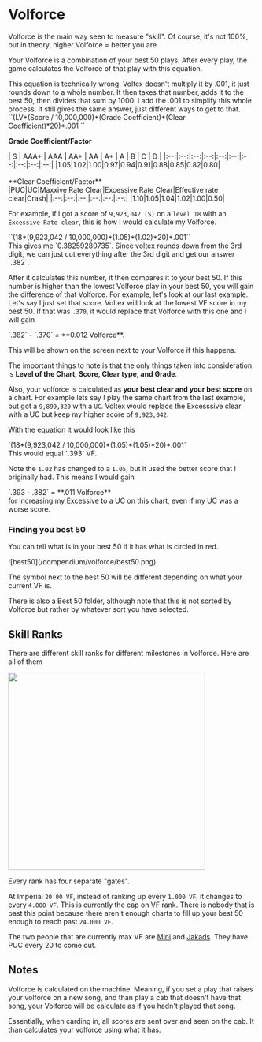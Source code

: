 
# Volforce
Volforce is the main way seen to measure "skill". Of course, it's not 100%, but in theory, higher Volforce = better you are. 

Your Volforce is a combination of your best 50 plays. After every play, the game calculates the Volforce of that play with this equation.

<Callout>
This equation is technically wrong. Voltex doesn't multiply it by .001, it just rounds down to a whole number. It then takes that number, adds it to the best 50, then divides that sum by 1000. I add the .001 to simplify this whole process. It still gives the same answer, just different ways to get to that.
</Callout>
<br/>
<div className="text-center">
 ``(LV*(Score / 10,000,000)*(Grade Coefficient)*(Clear Coefficient)*20)*.001 ``

 **Grade Coefficient/Factor**
</div>

<div className="flex items-center justify-center mt-2">
| S | AAA+ | AAA | AA+ | AA | A+ | A | B | C | D |
|:--:|:--:|:--:|:--:|:--:|:--:|:--:|:--:|:--:|:--:|
|1.05|1.02|1.00|0.97|0.94|0.91|0.88|0.85|0.82|0.80|
</div>

<br/>
<div className="text-center">
  **Clear Coefficient/Factor**
</div>

<div className="flex items-center justify-center mt-2">
|PUC|UC|Maxxive Rate Clear|Excessive Rate Clear|Effective rate clear|Crash|
|:--:|:--:|:--:|:--:|:--:|:--:|
|1.10|1.05|1.04|1.02|1.00|0.50|
</div>

For example, if I got a score of `9,923,042 (S)` on a `level 18` with an `Excessive Rate clear`, this is how I would calculate my Volforce.
<br/>
<div className="flex items-center justify-center">
``(18*(9,923,042 / 10,000,000)*(1.05)*(1.02)*20)*.001``
</div>
This gives me `0.38259280735`. Since voltex rounds down from the 3rd digit, we can just cut everything after the 3rd digit and get our answer `.382`.
<br/>

After it calculates this number, it then compares it to your best 50. If this
number is higher than the lowest Volforce play in your best 50, you will gain
the difference of that Volforce. For example, let's look at our last example.
Let's say I just set that score. Voltex will look at the lowest VF score in my
best 50. If that was `.370`, it would replace that Volforce with this one and I
will gain 
<div className="text-center mt-5">
`.382` - `.370`  =  **0.012 Volforce**. 
</div>

This will be shown on the screen next to your Volforce if this happens.

The important things to note is that the only things taken into consideration is **Level of the Chart, Score, Clear type, and Grade**.

Also, your volforce is calculated as **your best clear and your best score** on
a chart. For example lets say I play the same chart from the last example, but got a `9,899,320` with a `UC`.
Voltex would replace the Excesssive clear with a UC but keep my higher score of `9,923,042`.

With the equation it would look like this
<div className="flex items-center justify-center mt-3">
`(18*(9,923,042 / 10,000,000)*(1.05)*(1.05)*20)*.001`
</div>
This would equal `.393` VF.

Note the `1.02` has changed to a `1.05`, but it used the better score that I
originally had. This means I would gain 
<div className="text-center mt-5">
`.393 - .382`  = **.011 Volforce** 
</div>
for increasing my Excessive to a UC on this chart, even if my UC was a worse score.


### Finding you best 50
You can tell what is in your best 50 if it has what is circled in red.
<div className="flex items-center justify-center mt-3">
![best50](/compendium/volforce/best50.png)
</div>

The symbol next to the best 50 will be different depending on what your current VF is.

There is also a Best 50 folder, although note that this is not sorted by Volforce but rather by whatever sort you have selected.

## Skill Ranks
There are different skill ranks for different milestones in Volforce. Here are all of them

<div className="flex items-center justify-center">
 <img src='/compendium/volforce/volforceranks.png' width="400"/>
</div>

Every rank has four separate "gates".

At Imperial `20.00 VF`, instead of ranking up every `1.000 VF`, it changes to
every `4.000 VF`. This is currently the cap on VF rank. There is nobody that is
past this point because there aren't enough charts to fill up your best 50 enough
to reach past `24.000 VF`.

The two people that are currently max VF are [Mini](https://www.youtube.com/@minisdvx7740) and [Jakads](https://www.youtube.com/@Jakads_realkk). They have PUC every 20 to come out. 


## Notes
Volforce is calculated on the machine. Meaning, if you set a play that raises
your volforce on a new song, and than play a cab that doesn't have that song,
your Volforce will be calculate as if you hadn't played that song.

Essentially, when carding in, all scores are sent over and seen on the cab. It than calculates your volforce using what it has.




